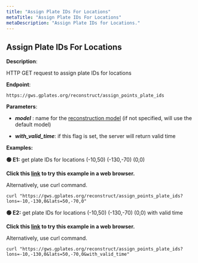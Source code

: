 ```yaml
---
title: "Assign Plate IDs For Locations"
metaTitle: "Assign Plate IDs For Locations"
metaDescription: "Assign Plate IDs for Locations."
---
```


## Assign Plate IDs For Locations

**Description**:

HTTP GET request to assign plate IDs for locations

**Endpoint**:

    https://gws.gplates.org/reconstruct/assign_points_plate_ids

**Parameters**:

- ***model*** : name for the [reconstruction model](/models) (if not specified, will use the default model)
    
- ***with_valid_time***: if this flag is set, the server will return valid time

**Examples:** 

**&#128994; E1:** get plate IDs for locations (-10,50) (-130,-70) (0,0)

**Click this [link](https://gws.gplates.org/reconstruct/assign_points_plate_ids?lons=-10,-130,0&lats=50,-70,0) to try this example in a web browser.**

Alternatively, use curl command.

```shell
curl "https://gws.gplates.org/reconstruct/assign_points_plate_ids?lons=-10,-130,0&lats=50,-70,0"
```

**&#128994; E2:** get plate IDs for locations (-10,50) (-130,-70) (0,0) with valid time

**Click this [link](https://gws.gplates.org/reconstruct/assign_points_plate_ids?lons=-10,-130,0&lats=50,-70,0&with_valid_time) to try this example in a web browser.**

Alternatively, use curl command.

```shell
curl "https://gws.gplates.org/reconstruct/assign_points_plate_ids?lons=-10,-130,0&lats=50,-70,0&with_valid_time"
```
